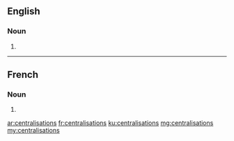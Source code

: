 ==English==

===Noun===
{{head|en|plural}}

# {{plural of|centralisation|lang=en}}

----

==French==

===Noun===
{{head|fr|plural|g=?}}

# {{plural of|centralisation|lang=fr}}

[[ar:centralisations]]
[[fr:centralisations]]
[[ku:centralisations]]
[[mg:centralisations]]
[[my:centralisations]]